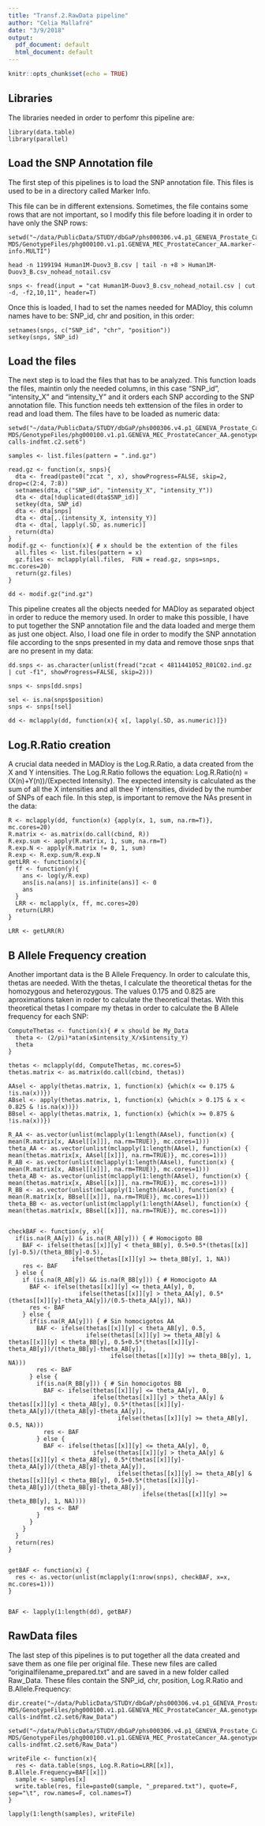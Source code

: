 ```yaml
---
title: "Transf.2.RawData pipeline"
author: "Celia Mallafré"
date: "3/9/2018"
output:
  pdf_document: default
  html_document: default
---
```


```r
knitr::opts_chunk$set(echo = TRUE)
```


## Libraries

The libraries needed in order to perfomr this pipeline are:

```{}
library(data.table)
library(parallel)
```


## Load the SNP Annotation file

The first step of this pipelines is to load the SNP annotation file. This files is used to be in a directory called Marker Info.

This file can be in different extensions. Sometimes, the file contains some rows that are not important, so I modify this file before loading it in order to have only the SNP rows:

```{}
setwd("~/data/PublicData/STUDY/dbGaP/phs000306.v4.p1_GENEVA_Prostate_Cancer/PhenoGenotypeFiles/RootStudyConsentSet_phs000306.GENEVA_MEC_ProstateCancer.v4.p1.c2.GRU-MDS/GenotypeFiles/phg000100.v1.p1.GENEVA_MEC_ProstateCancer_AA.marker-info.MULTI")

head -n 1199194 Human1M-Duov3_B.csv | tail -n +8 > Human1M-Duov3_B.csv_nohead_notail.csv

snps <- fread(input = "cat Human1M-Duov3_B.csv_nohead_notail.csv | cut -d, -f2,10,11", header=T)
```


Once this is loaded, I had to set the names needed for MADloy, this column names have to be: SNP_id, chr and position, in this order:

```{}
setnames(snps, c("SNP_id", "chr", "position"))
setkey(snps, SNP_id)
```


## Load the files

The next step is to load the files that has to be analyzed. This function loads the files, maintin only the needed columns, in this case "SNP_id", "intensity_X" and "intensity_Y" and it orders each SNP according to the SNP annotation file. This function needs teh exttension of the files in order to read and load them. The files have to be loaded as numeric data:

```{}
setwd("~/data/PublicData/STUDY/dbGaP/phs000306.v4.p1_GENEVA_Prostate_Cancer/PhenoGenotypeFiles/RootStudyConsentSet_phs000306.GENEVA_MEC_ProstateCancer.v4.p1.c2.GRU-MDS/GenotypeFiles/phg000100.v1.p1.GENEVA_MEC_ProstateCancer_AA.genotype-calls-indfmt.c2.set6")

samples <- list.files(pattern = ".ind.gz")

read.gz <- function(x, snps){
  dta <- fread(paste0("zcat ", x), showProgress=FALSE, skip=2, drop=c(2:4, 7:8))
  setnames(dta, c("SNP_id", "intensity_X", "intensity_Y"))
  dta <- dta[!duplicated(dta$SNP_id)]
  setkey(dta, SNP_id)
  dta <- dta[snps]
  dta <- dta[,.(intensity_X, intensity_Y)]
  dta <- dta[, lapply(.SD, as.numeric)]
  return(dta)
}
modif.gz <- function(x){ # x should be the extention of the files
  all.files <- list.files(pattern = x)
  gz.files <- mclapply(all.files,  FUN = read.gz, snps=snps, mc.cores=20)
  return(gz.files)
}

dd <- modif.gz("ind.gz")
```


This pipeline creates all the objects needed for MADloy as separated object in order to reduce the memory used. In order to make this possible, I have to put together the SNP annotation file and the data loaded and merge them as just one object. Also, I load one file in order to modify the SNP annotation file according to the snps presented in my data and remove those snps that are no present in my data:

```{}
dd.snps <- as.character(unlist(fread("zcat < 4811441052_R01C02.ind.gz | cut -f1", showProgress=FALSE, skip=2)))

snps <- snps[dd.snps]

sel <- is.na(snps$position)
snps <- snps[!sel]

dd <- mclapply(dd, function(x){ x[, lapply(.SD, as.numeric)]})
```


## Log.R.Ratio creation

A crucial data needed in MADloy is the Log.R.Ratio, a data created from the X and Y intensities. The Log.R.Ratio follows the equation: Log.R.Ratio(n) =  (X(n)+Y(n))/(Expected Intensity). The expected intensity is calculated as the sum of all the X intensities and all thee Y intensities, divided by the number of SNPs of each file. In this step, is important to remove the NAs present in the data:

```{}
R <- mclapply(dd, function(x) {apply(x, 1, sum, na.rm=T)}, mc.cores=20)
R.matrix <- as.matrix(do.call(cbind, R))
R.exp.sum <- apply(R.matrix, 1, sum, na.rm=T)
R.exp.N <- apply(R.matrix != 0, 1, sum)
R.exp <- R.exp.sum/R.exp.N
getLRR <- function(x){
  ff <- function(y){
    ans <- log(y/R.exp)
    ans[is.na(ans)| is.infinite(ans)] <- 0
    ans
  }
  LRR <- mclapply(x, ff, mc.cores=20)
  return(LRR)
}

LRR <- getLRR(R)
```


## B Allele Frequency creation

Another important data is the B Allele Frequency. In order to calculate this, thetas are needed. With the thetas, I calculate the theoretical thetas for the homozygous and heterozygous. The values 0.175 and 0.825 are aproximations taken in roder to calculate the theoretical thetas. With this theoretical thetas I compare my thetas in order to calculate the B Allele frequency for each SNP:

```{}
ComputeThetas <- function(x){ # x should be My_Data
  theta <- (2/pi)*atan(x$intensity_X/x$intensity_Y)
  theta
}

thetas <- mclapply(dd, ComputeThetas, mc.cores=5)
thetas.matrix <- as.matrix(do.call(cbind, thetas))

AAsel <- apply(thetas.matrix, 1, function(x) {which(x <= 0.175 & !is.na(x))})
ABsel <- apply(thetas.matrix, 1, function(x) {which(x > 0.175 & x < 0.825 & !is.na(x))})
BBsel <- apply(thetas.matrix, 1, function(x) {which(x >= 0.875 & !is.na(x))})

R_AA <- as.vector(unlist(mclapply(1:length(AAsel), function(x) { mean(R.matrix[x, AAsel[[x]]], na.rm=TRUE)}, mc.cores=1)))
theta_AA <- as.vector(unlist(mclapply(1:length(AAsel), function(x) { mean(thetas.matrix[x, AAsel[[x]]], na.rm=TRUE)}, mc.cores=1)))
R_AB <- as.vector(unlist(mclapply(1:length(AAsel), function(x) { mean(R.matrix[x, ABsel[[x]]], na.rm=TRUE)}, mc.cores=1)))
theta_AB <- as.vector(unlist(mclapply(1:length(AAsel), function(x) { mean(thetas.matrix[x, ABsel[[x]]], na.rm=TRUE)}, mc.cores=1)))
R_BB <- as.vector(unlist(mclapply(1:length(AAsel), function(x) { mean(R.matrix[x, BBsel[[x]]], na.rm=TRUE)}, mc.cores=1)))
theta_BB <- as.vector(unlist(mclapply(1:length(AAsel), function(x) { mean(thetas.matrix[x, BBsel[[x]]], na.rm=TRUE)}, mc.cores=1)))


checkBAF <- function(y, x){
  if(is.na(R_AA[y]) & is.na(R_AB[y])) { # Homocigoto BB
    BAF <- ifelse(thetas[[x]][y] < theta_BB[y], 0.5+0.5*(thetas[[x]][y]-0.5)/(theta_BB[y]-0.5),
                  ifelse(thetas[[x]][y] >= theta_BB[y], 1, NA))
    res <- BAF
  } else {
    if (is.na(R_AB[y]) && is.na(R_BB[y])) { # Homocigoto AA
      BAF <- ifelse(thetas[[x]][y] <= theta_AA[y], 0,
                    ifelse(thetas[[x]][y] > theta_AA[y], 0.5*(thetas[[x]][y]-theta_AA[y])/(0.5-theta_AA[y]), NA))
      res <- BAF
    } else {
      if(is.na(R_AA[y])) { # Sin homocigotos AA
        BAF <- ifelse(thetas[[x]][y] < theta_AB[y], 0.5,
                      ifelse(thetas[[x]][y] >= theta_AB[y] & thetas[[x]][y] < theta_BB[y], 0.5+0.5*(thetas[[x]][y]-theta_AB[y])/(theta_BB[y]-theta_AB[y]),
                             ifelse(thetas[[x]][y] >= theta_BB[y], 1, NA)))
        res <- BAF
      } else {
        if(is.na(R_BB[y])) { # Sin homocigotos BB
          BAF <- ifelse(thetas[[x]][y] <= theta_AA[y], 0,
                        ifelse(thetas[[x]][y] > theta_AA[y] & thetas[[x]][y] < theta_AB[y], 0.5*(thetas[[x]][y]-theta_AA[y])/(theta_AB[y]-theta_AA[y]),
                               ifelse(thetas[[x]][y] >= theta_AB[y], 0.5, NA)))
          res <- BAF
        } else {
          BAF <- ifelse(thetas[[x]][y] <= theta_AA[y], 0,
                        ifelse(thetas[[x]][y] > theta_AA[y] & thetas[[x]][y] < theta_AB[y], 0.5*(thetas[[x]][y]-theta_AA[y])/(theta_AB[y]-theta_AA[y]),
                               ifelse(thetas[[x]][y] >= theta_AB[y] & thetas[[x]][y] < theta_BB[y], 0.5+0.5*(thetas[[x]][y]-theta_AB[y])/(theta_BB[y]-theta_AB[y]),
                                      ifelse(thetas[[x]][y] >= theta_BB[y], 1, NA))))
          res <- BAF
        }
      }
    }
  }
  return(res)
}


getBAF <- function(x) {
  res <- as.vector(unlist(mclapply(1:nrow(snps), checkBAF, x=x, mc.cores=1)))
}


BAF <- lapply(1:length(dd), getBAF)
```


## RawData files

The last step of this pipelines is to put together all the data created and save them as one file per original file. These new files are called "originalfilename_prepared.txt" and are saved in a new folder called Raw_Data. These files contain the SNP_id, chr, position, Log.R.Ratio and B.Allele.Frequency:

```{}
dir.create("~/data/PublicData/STUDY/dbGaP/phs000306.v4.p1_GENEVA_Prostate_Cancer/PhenoGenotypeFiles/RootStudyConsentSet_phs000306.GENEVA_MEC_ProstateCancer.v4.p1.c2.GRU-MDS/GenotypeFiles/phg000100.v1.p1.GENEVA_MEC_ProstateCancer_AA.genotype-calls-indfmt.c2.set6/Raw_Data")

setwd("~/data/PublicData/STUDY/dbGaP/phs000306.v4.p1_GENEVA_Prostate_Cancer/PhenoGenotypeFiles/RootStudyConsentSet_phs000306.GENEVA_MEC_ProstateCancer.v4.p1.c2.GRU-MDS/GenotypeFiles/phg000100.v1.p1.GENEVA_MEC_ProstateCancer_AA.genotype-calls-indfmt.c2.set6/Raw_Data")

writeFile <- function(x){
  res <- data.table(snps, Log.R.Ratio=LRR[[x]], B.Allele.Frequency=BAF[[x]])
  sample <- samples[x]
  write.table(res, file=paste0(sample, "_prepared.txt"), quote=F, sep="\t", row.names=F, col.names=T)
}

lapply(1:length(samples), writeFile)
```


